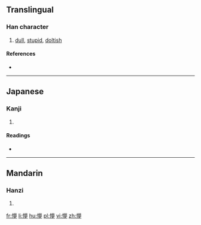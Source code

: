 ==Translingual==

===Han character===
{{Han char|rn=61|rad=心|as=14|sn=17|four=|canj=心廿田弓 (PTWN)|ids=⿰[[忄]][[夢]]}}

# [[dull]], [[stupid]], [[doltish]]

====References====
* {{Han ref|kx=0406.330|dkj=11372|dj=0747.260|hdz=42364.110|uh=61DC|ud=25052}}

----

==Japanese==

===Kanji===
{{ja-kanji|grade=|rs=心14}}

# {{defn|lang=ja|sort=心14}}

====Readings====
* {{ja-readings|on=[[ぼう]] (bō), [[もう]] (mō), [[む]] (mu)|kun=[[くらい]] (kurai)}}

----

==Mandarin==

===Hanzi===
{{cmn-hanzi|pin=[[měng]] ([[meng3]]), [[mèng]] ([[meng4]])|wg=meng<sup>3</sup>, meng<sup>4</sup>}}

# {{defn|lang=cmn|sort=心14}}

[[fr:懜]]
[[li:懜]]
[[hu:懜]]
[[pl:懜]]
[[vi:懜]]
[[zh:懜]]